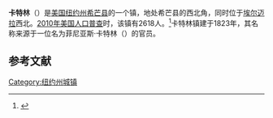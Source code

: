 {{Infobox settlement
|official_name            = 卡特林
|settlement_type          = 镇
|nickname                 = 
|motto                    = 
<!-- Images -->
|image_skyline            = 
|imagesize                = 
|image_caption            = 
|image_flag               = 
|image_seal               = 
<!-- Maps -->
|pushpin_map              = New York
|pushpin_label            = 卡特林
|pushpin_label_position   = <!-- the position of the pushpin label: left, right, top, bottom, none -->
|pushpin_map_caption      =
|pushpin_mapsize          =
|image_map                = 
|mapsize                  = 
|map_caption              = 
|image_map1               = 
|mapsize1                 = 
|map_caption1             = 
<!-- Location -->
|coordinates_display      = inline,title
|coordinates_region       = US-NY
|subdivision_type         = [[国家|国家]]
|subdivision_name         = [[美国|美国]]
|subdivision_type1        = [[美国行政区划|州]]
|subdivision_name1        = [[纽约州|纽约州]]
|subdivision_type2        = [[纽约州行政区划|县]]
|subdivision_name2        = [[希芒县_(纽约州)|希芒县]]
|government_footnotes     = 
|government_type          =
|established_title        = 
|established_date         = 

<!-- Area -->
|unit_pref                = Imperial
|area_footnotes           = 
|area_magnitude           = 
|area_total_km2           = 98.46
|area_land_km2            = 98.39
|area_water_km2           = 0.07
|area_total_sq_mi         = 
|area_land_sq_mi          = 
|area_water_sq_mi         = 
<!-- Population -->
|population_as_of         = [[2010年美国人口普查|2010]]
|population_footnotes     = 
|population_total         = 2618
|population_density_km2   = 26.6
|population_density_sq_mi = 
<!-- General information -->
|timezone                 = [[美国东部时间|EST]]
|utc_offset               = -5
|timezone_DST             = EDT
|utc_offset_DST           = -4
|elevation_footnotes      = 
|elevation_m              = 503
|elevation_ft             = 1650
|latd = 42 |latm = 15 |lats = 17 |latNS = N
|longd = 76 |longm = 54 |longs = 43 |longEW = W
<!-- Area/postal codes & others -->
|postal_code_type         = 
|postal_code              = 
|area_code                = 
|website                  = {{URL|townofcatlin.com}}
|footnotes                = 
}}
'''卡特林'''（{{lang-en|Catlin}}）是[[美国|美国]][[纽约州|纽约州]][[希芒县_(纽约州)|希芒县]]的一个镇，地处希芒县的西北角，同时位于[[埃尔迈拉_(纽约州)|埃尔迈拉]]西北。[[2010年美国人口普查|2010年美国人口普查]]时，该镇有2618人。<ref name>{{cite web|url=http://factfinder2.census.gov|publisher=[[United_States_Census_Bureau|United States Census Bureau]]|title=American FactFinder|accessdate=2020-10-03|archive-date=2013-09-11|archive-url=https://web.archive.org/web/20130911234518/http://factfinder2.census.gov/|dead-url=no}}</ref>卡特林镇建于1823年，其名称来源于一位名为菲尼亚斯·卡特林（{{lang|en|Phineas Catlin}}）的官员。

== 参考文献 ==
{{reflist}}

{{NY-stub}}
[[Category:纽约州城镇|Category:纽约州城镇]]